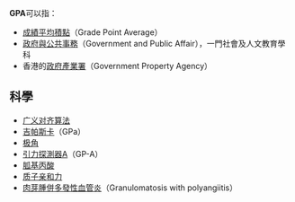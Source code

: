 '''GPA'''可以指：
*[[成績平均積點|成績平均積點]]（Grade Point Average）
*[[政府與公共事務|政府與公共事務]]（Government and Public Affair），一門社會及人文教育學科
* 香港的[[政府產業署|政府產業署]]（Government Property Agency）

==科學==
* [[广义对齐算法|广义对齐算法]]
* [[吉帕斯卡|吉帕斯卡]]（GPa）
* [[极角|极角]]
* [[引力探測器A|引力探測器A]]（GP-A）
* [[胍基丙酸|胍基丙酸]]
* [[质子亲和力|质子亲和力]]
*[[肉芽腫併多發性血管炎|肉芽腫併多發性血管炎]]（Granulomatosis with polyangiitis）

{{dab|cat=三字拉丁字母縮寫消歧義}}
